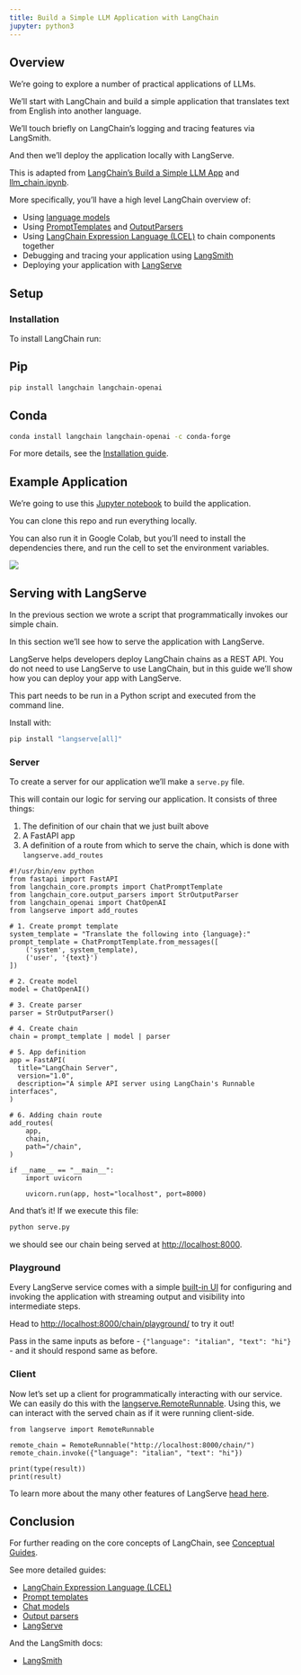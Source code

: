 ```yaml
---
title: Build a Simple LLM Application with LangChain
jupyter: python3
---
```


## Overview

We're going to explore a number of practical applications of LLMs.

We'll start with LangChain and build a simple application that translates text from English into another language.

We'll touch briefly on LangChain's logging and tracing features via LangSmith.

And then we'll deploy the application locally with LangServe.

This is adapted from [LangChain's Build a Simple LLM App](https://python.langchain.com/docs/tutorials/llm_chain/)
and [llm_chain.ipynb](https://github.com/langchain-ai/langchain/blob/master/docs/docs/tutorials/llm_chain.ipynb).

More specifically, you'll have a high level LangChain overview of:

- Using [language models](https://python.langchain.com/docs/concepts/chat_models/)
- Using [PromptTemplates](https://python.langchain.com/docs/concepts/prompt_templates/) 
  and [OutputParsers](https://python.langchain.com/docs/concepts/output_parsers/)
- Using [LangChain Expression Language (LCEL)](https://python.langchain.com/docs/concepts/lcel/) to chain components together
- Debugging and tracing your application using [LangSmith](https://docs.smith.langchain.com/)
- Deploying your application with [LangServe](https://python.langchain.com/docs/concepts/#langserve)

## Setup

### Installation

To install LangChain run:

::: {.panel-tabset}

## Pip

```bash
pip install langchain langchain-openai
```

## Conda

```bash
conda install langchain langchain-openai -c conda-forge
```

:::

For more details, see the
[Installation guide](https://python.langchain.com/docs/how_to/installation/).

## Example Application

We're going to use this 
[Jupyter notebook](https://github.com/trgardos/ml-549-fa24/blob/main/src/langchain/build-simple-llm-app-with-langchain.ipynb)
to build the application.

You can clone this repo and run everything locally.

You can also run it in Google Colab, but you'll need to install the dependencies there,
and run the cell to set the environment variables.

[![](https://colab.research.google.com/assets/colab-badge.svg)](https://colab.research.google.com/github/trgardos/ml-549-fa24/blob/main/src/langchain/build-simple-llm-app-with-langchain.ipynb)

## Serving with LangServe

In the previous section we wrote a script that programmatically invokes our simple chain.

In this section we'll see how to serve the application with LangServe.

LangServe helps developers deploy LangChain chains as a REST API. You do not need
to use LangServe to use LangChain, but in this guide we'll show how you can deploy
your app with LangServe.

This part needs to be run in a Python script and executed from the command line.

Install with:
```bash
pip install "langserve[all]"
```

### Server

To create a server for our application we'll make a `serve.py` file. 

This will contain our logic for serving our application. It consists of three things:

1. The definition of our chain that we just built above
2. A FastAPI app
3. A definition of a route from which to serve the chain, which is done with `langserve.add_routes`


```.python
#!/usr/bin/env python
from fastapi import FastAPI
from langchain_core.prompts import ChatPromptTemplate
from langchain_core.output_parsers import StrOutputParser
from langchain_openai import ChatOpenAI
from langserve import add_routes

# 1. Create prompt template
system_template = "Translate the following into {language}:"
prompt_template = ChatPromptTemplate.from_messages([
    ('system', system_template),
    ('user', '{text}')
])

# 2. Create model
model = ChatOpenAI()

# 3. Create parser
parser = StrOutputParser()

# 4. Create chain
chain = prompt_template | model | parser

# 5. App definition
app = FastAPI(
  title="LangChain Server",
  version="1.0",
  description="A simple API server using LangChain's Runnable interfaces",
)

# 6. Adding chain route
add_routes(
    app,
    chain,
    path="/chain",
)

if __name__ == "__main__":
    import uvicorn

    uvicorn.run(app, host="localhost", port=8000)
```

And that's it! If we execute this file:
```bash
python serve.py
```
we should see our chain being served at [http://localhost:8000](http://localhost:8000).

### Playground

Every LangServe service comes with a simple
[built-in UI](https://github.com/langchain-ai/langserve/blob/main/README.md#playground)
for configuring and invoking the application with streaming output and visibility
into intermediate steps. 

Head to 
[http://localhost:8000/chain/playground/](http://localhost:8000/chain/playground/)
to try it out! 

Pass in the same inputs as before - `{"language": "italian", "text": "hi"}` - and it should respond same as before.

### Client

Now let's set up a client for programmatically interacting with our service. We can easily do this with the [langserve.RemoteRunnable](/docs/langserve/#client).
Using this, we can interact with the served chain as if it were running client-side.

```.python
from langserve import RemoteRunnable

remote_chain = RemoteRunnable("http://localhost:8000/chain/")
remote_chain.invoke({"language": "italian", "text": "hi"})

print(type(result))
print(result)
```

To learn more about the many other features of LangServe [head here](https://python.langchain.com/docs/langserve/).

## Conclusion

For further reading on the core concepts of LangChain, see [Conceptual Guides](https://python.langchain.com/docs/concepts).

See more detailed guides:

- [LangChain Expression Language (LCEL)](https://python.langchain.com/docs/how_to/#langchain-expression-language-lcel)
- [Prompt templates](https://python.langchain.com/docs/how_to/#prompt-templates)
- [Chat models](https://python.langchain.com/docs/how_to/#chat-models)
- [Output parsers](https://python.langchain.com/docs/how_to/#output-parsers)
- [LangServe](https://python.langchain.com/docs/langserve/)

And the LangSmith docs:

- [LangSmith](https://docs.smith.langchain.com)



